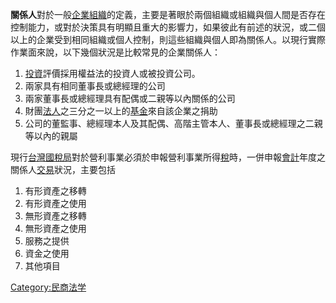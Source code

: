 '''關係人'''對於一般[[企業|企業]][[组织_(社会学)|組織]]的定義，主要是著眼於兩個組織或組織與個人間是否存在控制能力，或對於決策具有明顯且重大的影響力，如果彼此有前述的狀況，或二個以上的企業受到相同組織或個人控制，則這些組織與個人即為關係人。以現行實際作業面來說，以下幾個狀況是比較常見的企業關係人：
# [[投資|投資]]評價採用權益法的投資人或被投資公司。
# 兩家具有相同董事長或總經理的公司
# 兩家董事長或總經理具有配偶或二親等以內關係的公司
# 財團[[法人|法人]]之三分之一以上的[[基金|基金]]來自該企業之捐助
# 公司的董監事、總經理本人及其配偶、高階主管本人、董事長或總經理之二親等以內的親屬
現行[[台灣|台灣]][[國稅局|國稅局]]對於營利事業必須於申報營利事業所得[[稅|稅]]時，一併申報[[會計|會計]]年度之關係人[[交易|交易]]狀況，主要包括
# 有形資產之移轉
# 有形資產之使用
# 無形資產之移轉
# 無形資產之使用
# 服務之提供
# 資金之使用
# 其他項目

[[Category:民商法学|Category:民商法学]]